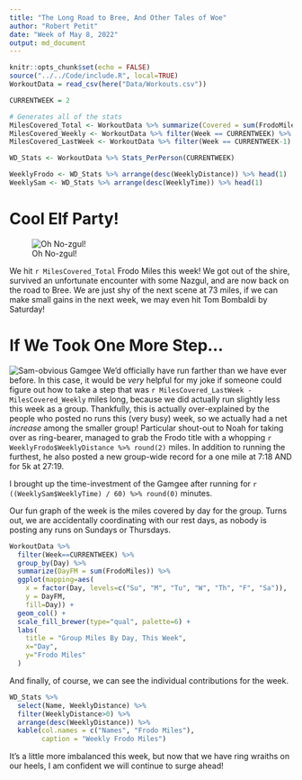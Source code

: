 ```yaml
---
title: "The Long Road to Bree, And Other Tales of Woe"
author: "Robert Petit"
date: "Week of May 8, 2022"
output: md_document
---
```


```r
knitr::opts_chunk$set(echo = FALSE)
source("../../Code/include.R", local=TRUE)
WorkoutData = read_csv(here("Data/Workouts.csv"))

CURRENTWEEK = 2
```


``` r
# Generates all of the stats
MilesCovered_Total <- WorkoutData %>% summarize(Covered = sum(FrodoMiles)) %>% pull(Covered)
MilesCovered_Weekly <- WorkoutData %>% filter(Week == CURRENTWEEK) %>% summarize(Covered = sum(FrodoMiles)) %>% pull(Covered)
MilesCovered_LastWeek <- WorkoutData %>% filter(Week == CURRENTWEEK-1) %>% summarize(Covered = sum(FrodoMiles)) %>% pull(Covered)

WD_Stats <- WorkoutData %>% Stats_PerPerson(CURRENTWEEK)

WeeklyFrodo <- WD_Stats %>% arrange(desc(WeeklyDistance)) %>% head(1)
WeeklySam <- WD_Stats %>% arrange(desc(WeeklyTime)) %>% head(1)
```

# Cool Elf Party!
![Oh No-zgul!](Images/NazgulHiding.jpg)

We hit `r MilesCovered_Total` Frodo Miles this week! We got out of the shire, survived an unfortunate encounter with some Nazgul, and are now back on the road to Bree. We are just shy of the next scene at 73 miles, if we can make small gains in the next week, we may even hit Tom Bombaldi by Saturday!

# If We Took One More Step...
![Sam-obvious Gamgee](Images/OneMoreStep.png)
We'd officially have run farther than we have ever before. In this case, it would be *very* helpful for my joke if someone could figure out how to take a step that was `r MilesCovered_LastWeek - MilesCovered_Weekly` miles long, because we did actually run slightly less this week as a group. Thankfully, this is actually over-explained by the people who posted no runs this (very busy) week, so we actually had a net *increase* among the smaller group! Particular shout-out to Noah for taking over as ring-bearer, managed to grab the Frodo title with a whopping `r WeeklyFrodo$WeeklyDistance %>% round(2)` miles. In addition to running the furthest, he also posted a new group-wide record for a one mile at 7:18 AND for 5k at 27:19. 

I brought up the time-investment of the Gamgee after running for `r ((WeeklySam$WeeklyTime) / 60) %>% round(0)` minutes.

Our fun graph of the week is the miles covered by day for the group. Turns out, we are accidentally coordinating with our rest days, as nobody is posting any runs on Sundays or Thursdays.

```r
WorkoutData %>%
  filter(Week==CURRENTWEEK) %>%
  group_by(Day) %>%
  summarize(DayFM = sum(FrodoMiles)) %>%
  ggplot(mapping=aes(
    x = factor(Day, levels=c("Su", "M", "Tu", "W", "Th", "F", "Sa")),
    y = DayFM,
    fill=Day)) +
  geom_col() +
  scale_fill_brewer(type="qual", palette=6) +
  labs(
    title = "Group Miles By Day, This Week",
    x="Day",
    y="Frodo Miles"
  )
```

And finally, of course, we can see the individual contributions for the week.
```r
WD_Stats %>%
  select(Name, WeeklyDistance) %>%
  filter(WeeklyDistance>0) %>%
  arrange(desc(WeeklyDistance)) %>%
  kable(col.names = c("Names", "Frodo Miles"),
        caption = "Weekly Frodo Miles")
```

It's a little more imbalanced this week, but now that we have ring wraiths on our heels, I am confident we will continue to surge ahead!